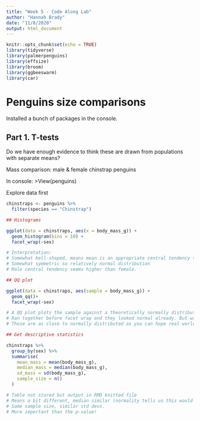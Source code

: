 ```yaml
---
title: "Week 5 - Code Along Lab"
author: "Hannah Brady"
date: "11/8/2020"
output: html_document
---
```


```r
knitr::opts_chunk$set(echo = TRUE)
library(tidyverse)
library(palmerpenguins)
library(effsize)
library(broom)
library(ggbeeswarm)
library(car)
```

# Penguins size comparisons

Installed a bunch of packages in the console.

## Part 1. T-tests

Do we have enough evidence to think these are drawn from populations with separate means?

Mass comparison: male & female chinstrap penguins

In console: >View(penguins)

Explore data first

```r
chinstraps <- penguins %>% 
  filter(species == "Chinstrap")

## Histograms

ggplot(data = chinstraps, aes(x = body_mass_g)) +
  geom_histogram(bins = 10) +
  facet_wrap(~sex)

# Interpretation:
# Somewhat bell-shaped, means mean is an appropriate central tendency to evaluate.
# Somewhat symmetric so relatively normal distribution
# Male central tendency seems higher than female.

## QQ plot

ggplot(data = chinstraps, aes(sample = body_mass_g)) +
  geom_qq()+
  facet_wrap(~sex)

# A QQ plot plots the sample against a theoretically normally distributed sample, that's why linear = normally distributed
# Ran together before facet wrap and they looked normal already. But want to explore within groups so facet wrap.
# These are as close to normally distributed as you can hope real world data gets.

## Get descriptive statistics

chinstraps %>% 
  group_by(sex) %>% 
  summarise(
    mean_mass = mean(body_mass_g),
    median_mass = median(body_mass_g),
    sd_mass = sd(body_mass_g),
    sample_size = n()
  )

# Table not stored but output in RMD knitted file
# Means a bit different, median similar (normality tells us this would be the case)
# Same sample size, similar std devs.
# More important than the p-value!
```

